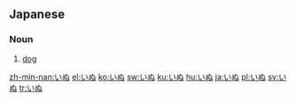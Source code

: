 ==Japanese==
===Noun===
{{ja-noun|h|rom=inu}}
# {{ja-def|犬}} [[dog]]

[[zh-min-nan:いぬ]]
[[el:いぬ]]
[[ko:いぬ]]
[[sw:いぬ]]
[[ku:いぬ]]
[[hu:いぬ]]
[[ja:いぬ]]
[[pl:いぬ]]
[[sv:いぬ]]
[[tr:いぬ]]